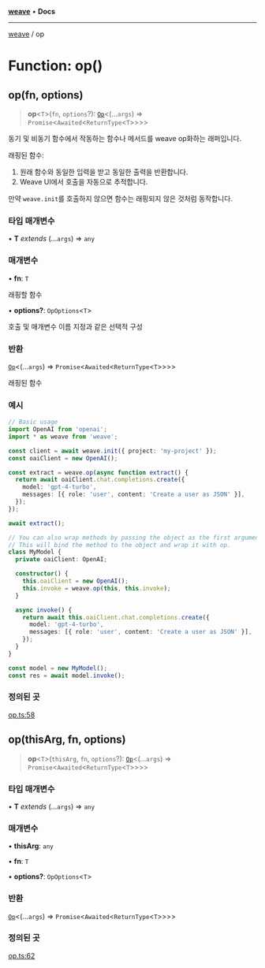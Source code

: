 [**weave**](../README.mdx) • **Docs**

***

[weave](../README.mdx) / op

# Function: op()

## op(fn, options)

> **op**\<`T`>(`fn`, `options`?): [`Op`](../type-aliases/Op.mdx)\<(...`args`) => `Promise`\<`Awaited`\<`ReturnType`\<`T`>>>>

동기 및 비동기 함수에서 작동하는 함수나 메서드를 weave op화하는 래퍼입니다.

래핑된 함수:

1. 원래 함수와 동일한 입력을 받고 동일한 출력을 반환합니다.
2. Weave UI에서 호출을 자동으로 추적합니다.

만약 `weave.init`를 호출하지 않으면 함수는 래핑되지 않은 것처럼 동작합니다.

### 타입 매개변수

• **T** *extends* (...`args`) => `any`

### 매개변수

• **fn**: `T`

래핑할 함수

• **options?**: `OpOptions`\<`T`>

호출 및 매개변수 이름 지정과 같은 선택적 구성

### 반환

[`Op`](../type-aliases/Op.mdx)\<(...`args`) => `Promise`\<`Awaited`\<`ReturnType`\<`T`>>>>

래핑된 함수

### 예시

```ts
// Basic usage
import OpenAI from 'openai';
import * as weave from 'weave';

const client = await weave.init({ project: 'my-project' });
const oaiClient = new OpenAI();

const extract = weave.op(async function extract() {
  return await oaiClient.chat.completions.create({
    model: 'gpt-4-turbo',
    messages: [{ role: 'user', content: 'Create a user as JSON' }],
  });
});

await extract();

// You can also wrap methods by passing the object as the first argument.
// This will bind the method to the object and wrap it with op.
class MyModel {
  private oaiClient: OpenAI;

  constructor() {
    this.oaiClient = new OpenAI();
    this.invoke = weave.op(this, this.invoke);
  }

  async invoke() {
    return await this.oaiClient.chat.completions.create({
      model: 'gpt-4-turbo',
      messages: [{ role: 'user', content: 'Create a user as JSON' }],
    });
  }
}

const model = new MyModel();
const res = await model.invoke();
```

### 정의된 곳

[op.ts:58](https://github.com/wandb/weave/blob/e2313369cb35bc1b6f97c70539926dd951ead21e/sdks/node/src/op.ts#L58)

## op(thisArg, fn, options)

> **op**\<`T`>(`thisArg`, `fn`, `options`?): [`Op`](../type-aliases/Op.mdx)\<(...`args`) => `Promise`\<`Awaited`\<`ReturnType`\<`T`>>>>

### 타입 매개변수

• **T** *extends* (...`args`) => `any`

### 매개변수

• **thisArg**: `any`

• **fn**: `T`

• **options?**: `OpOptions`\<`T`>

### 반환

[`Op`](../type-aliases/Op.mdx)\<(...`args`) => `Promise`\<`Awaited`\<`ReturnType`\<`T`>>>>

### 정의된 곳

[op.ts:62](https://github.com/wandb/weave/blob/e2313369cb35bc1b6f97c70539926dd951ead21e/sdks/node/src/op.ts#L62)
